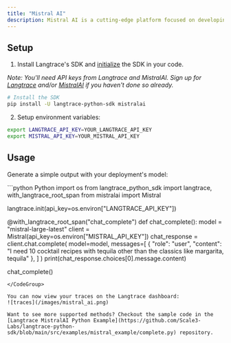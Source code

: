 ```yaml
---
title: "Mistral AI"
description: Mistral AI is a cutting-edge platform focused on developing advanced large language models that prioritize efficiency and performance. Known for producing compact yet powerful AI models, Mistral AI aims to democratize access to high-performance AI by making these models more accessible and adaptable to various applications. The platform emphasizes open innovation, contributing to the AI community with tools that are both versatile and state-of-the-art.
---
```


## Setup

1. Install Langtrace's SDK and [initialize](/quickstart) the SDK in your code.

*Note: You'll need API keys from Langtrace and MistralAI. Sign up for [Langtrace](https://langtrace.ai) and/or [MistralAI](https://mistral.ai/) if you haven't done so already.*

```bash Python
# Install the SDK
pip install -U langtrace-python-sdk mistralai
```


2. Setup environment variables:
```bash Shell
export LANGTRACE_API_KEY=YOUR_LANGTRACE_API_KEY
export MISTRAL_API_KEY=YOUR_MISTRAL_API_KEY
```


## Usage

Generate a simple output with your deployment's model:

<CodeGroup>
```python Python
import os
from langtrace_python_sdk import langtrace, with_langtrace_root_span
from mistralai import Mistral

langtrace.init(api_key=os.environ["LANGTRACE_API_KEY"])


@with_langtrace_root_span("chat_complete")
def chat_complete():
    model = "mistral-large-latest"
    client = Mistral(api_key=os.environ["MISTRAL_API_KEY"])
    chat_response = client.chat.complete(
        model=model,
        messages=[
            {
                "role": "user",
                "content": "I need 10 cocktail recipes with tequila other than the classics like margarita, tequila"
            },
        ]
    )
    print(chat_response.choices[0].message.content)


chat_complete()

```
</CodeGroup>

You can now view your traces on the Langtrace dashboard:
![traces](/images/mistral_ai.png)

Want to see more supported methods? Checkout the sample code in the [Langtrace MistralAI Python Example](https://github.com/Scale3-Labs/langtrace-python-sdk/blob/main/src/examples/mistral_example/complete.py) repository.
